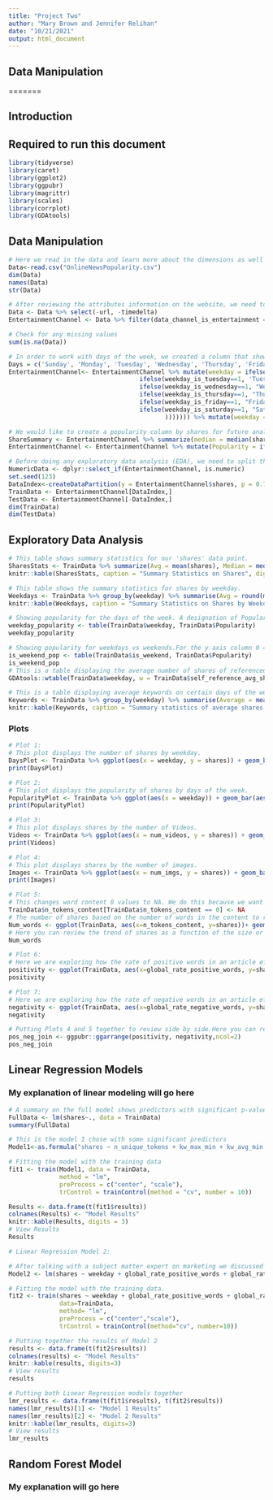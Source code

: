```yaml
---
title: "Project Two"
author: "Mary Brown and Jennifer Relihan"
date: "10/21/2021"
output: html_document
---
```


## Data Manipulation

=======

## Introduction


## Required to run this document  
```r
library(tidyverse)  
library(caret)  
library(ggplot2)  
library(ggpubr)  
library(magrittr)  
library(scales)
library(corrplot)  
library(GDAtools)
```  

## Data Manipulation 
```r
# Here we read in the data and learn more about the dimensions as well as different column names.
Data<-read.csv("OnlineNewsPopularity.csv")  
dim(Data)  
names(Data)  
str(Data)  

# After reviewing the attributes information on the website, we need to remove the non-predictive variables which are URL and Time Delta. Then, we need to subset the data by channels.  
Data <- Data %>% select(-url, -timedelta)  
EntertainmentChannel <- Data %>% filter(data_channel_is_entertainment == TRUE) %>% select(-starts_with("data_channel_is_"))  

# Check for any missing values  
sum(is.na(Data))  

# In order to work with days of the week, we created a column that shows all of the days of the week by shares.  
Days = c('Sunday', 'Monday', 'Tuesday', 'Wednesday', 'Thursday', 'Friday', 'Saturday')  
EntertainmentChannel<- EntertainmentChannel %>% mutate(weekday = ifelse(weekday_is_monday==1, 'Monday',  
                                    ifelse(weekday_is_tuesday==1, 'Tuesday',   
                                    ifelse(weekday_is_wednesday==1, "Wednesday", 
                                    ifelse(weekday_is_thursday==1, "Thursday",
                                    ifelse(weekday_is_friday==1, "Friday",
                                    ifelse(weekday_is_saturday==1, "Saturday", "Sunday"  
                                           ))))))) %>% mutate(weekday = factor(weekday, levels = Days))  

# We would like to create a popularity column by shares for future analysis. This popularity column will rate by either "Popular" or "Unpopular." To do this, we found the median value for the amount of shares. 
ShareSummary <- EntertainmentChannel %>% summarize(median = median(shares))  
EntertainmentChannel <- EntertainmentChannel %>% mutate(Popularity = ifelse(shares>1200, "Popular","Unpopular"))  

# Before doing any exploratory data analysis (EDA), we need to split the data -70% train and 30% test.
NumericData <- dplyr::select_if(EntertainmentChannel, is.numeric)
set.seed(123)
DataIndex<-createDataPartition(y = EntertainmentChannel$shares, p = 0.7, list = FALSE)  
TrainData <- EntertainmentChannel[DataIndex,]
TestData <- EntertainmentChannel[-DataIndex,]  
dim(TrainData)  
dim(TestData)
```  


## Exploratory Data Analysis  
```r
# This table shows summary statistics for our 'shares' data point. 
SharesStats <- TrainData %>% summarize(Avg = mean(shares), Median = median(shares), STDV = sd(shares), IQR = IQR(shares))
knitr::kable(SharesStats, caption = "Summary Statistics on Shares", digits = 0)

# This table shows the summary statistics for shares by weekday. 
Weekdays <- TrainData %>% group_by(weekday) %>% summarise(Avg = round(mean(shares)), Maximum = round(max(shares)), Minimum = round(min(shares))) 
knitr::kable(Weekdays, caption = "Summary Statistics on Shares by Weekdays", digits = 2)  

# Showing popularity for the days of the week. A designation of Popular is when the number of shares is greater than 1200, and less than 1200 is considered Unpopular.
weekday_popularity <- table(TrainData$weekday, TrainData$Popularity)
weekday_popularity

# Showing popularity for weekdays vs weekends.For the y-axis column 0 = weekday and 1 = weekend. Here we can summarize popularity of content based on if it was shared over the weekend or during the week. 
is_weekend_pop <- table(TrainData$is_weekend, TrainData$Popularity)
is_weekend_pop
# This is a table displaying the average number of shares of referenced articles in mashable, by weekday. 
GDAtools::wtable(TrainData$weekday, w = TrainData$self_reference_avg_sharess)

# This is a table displaying average keywords on certain days of the week  
Keywords <- TrainData %>% group_by(weekday) %>% summarise(Average = mean(self_reference_avg_sharess), Median = median(self_reference_avg_sharess), STDV = sd(self_reference_avg_sharess), IQR = IQR(self_reference_avg_sharess))  
knitr::kable(Keywords, caption = "Summary statistics of average shares of referenced articles by specific days of the week", digits = 2)
```  

### Plots 
```r
# Plot 1: 
# This plot displays the number of shares by weekday. 
DaysPlot <- TrainData %>% ggplot(aes(x = weekday, y = shares)) + geom_bar(stat = "identity", fill = "steelblue") + scale_y_continuous(labels = unit_format(unit = "M", scale = 5e-6)) + ggtitle("Shares by Days of the Week") + labs(y = "Shares", x = "Days of the Week") + theme(axis.text.x = element_text(angle = 45))
print(DaysPlot)  

# Plot 2:
# This plot displays the popularity of shares by days of the week.
PopularityPlot <- TrainData %>% ggplot(aes(x = weekday)) + geom_bar(aes(fill = as.factor(Popularity))) + labs(x = "Popularity by Day") + theme(axis.text.x = element_text(angle = 45)) + scale_fill_discrete(name = "Popularity")  
print(PopularityPlot)

# Plot 3:
# This plot displays shares by the number of Videos.
Videos <- TrainData %>% ggplot(aes(x = num_videos, y = shares)) + geom_bar(stat = "identity", fill = "tan3") + xlim(-1,21) + scale_y_continuous(labels = unit_format(unit = "M", scale = 5e-6)) + ggtitle("Shares by Videos") + labs(y = "Shares", x = "Number of Videos", caption = "This view shows the number of videos filtered from 0 to 20.") + theme(plot.caption = element_text(hjust = 0))  
print(Videos)  

# Plot 4:
# This plot displays shares by the number of images. 
Images <- TrainData %>% ggplot(aes(x = num_imgs, y = shares)) + geom_bar(stat = "identity", fill = "steelblue") + xlim(-1,21) + scale_y_continuous(labels = unit_format(unit = "M", scale = 5e-6)) + ggtitle("Shares by Images") + labs(y = "Shares", x = "Number of Images", caption = "This view shows the number of images filtered from 0 to 20.") + theme(plot.caption = element_text(hjust =0))
print(Images) 

# Plot 5:
# This changes word content 0 values to NA. We do this because we want to see the articles with words and how many shares they get. The 0 values had a lot more shares but are comprised of videos or photos with no words.
TrainData$n_tokens_content[TrainData$n_tokens_content == 0] <- NA
# The number of shares based on the number of words in the content to review how this effects shares.
Num_words <- ggplot(TrainData, aes(x=n_tokens_content, y=shares))+ geom_bar(stat = "identity", fill="steelblue") + labs(y="Number of Shares", x="Number of Words") + ggtitle("Shares by Content Size") + theme(plot.caption = element_text(hjust =0))
# Here you can review the trend of shares as a function of the size or word count of an article.
Num_words

# Plot 6:
# Here we are exploring how the rate of positive words in an article effect the amount of shares
positivity <- ggplot(TrainData, aes(x=global_rate_positive_words, y=shares))+ geom_point(stat = "identity", fill="steelblue") + labs(y="Number of Shares", x="Rate of Positive Words") + ggtitle("Shares by Positivity") + theme(plot.caption = element_text(hjust =0))
positivity

# Plot 7:
# Here we are exploring how the rate of negative words in an article effect the amount of shares
negativity <- ggplot(TrainData, aes(x=global_rate_negative_words, y=shares))+ geom_point(stat = "identity", fill="steelblue") + labs(y="Number of Shares", x="Rate of Negative Words") + ggtitle("Shares by Negativity") + theme(plot.caption = element_text(hjust =0))
negativity

# Putting Plots 4 and 5 together to review side by side.Here you can review the shares by the rate of positive or negative content. Another point of review is to look at the rate of positive or negative words based off of the channel type. For instance, entertainment articles have a max rate of 0.10 positive content and a max rate of 0.093 for negative words in this training data set. We can see that the site Mashable tends to write more positive content for entertainment.
pos_neg_join <- ggpubr::ggarrange(positivity, negativity,ncol=2)
pos_neg_join
```  

## Linear Regression Models  
### My explanation of linear modeling will go here 
```r
# A summary on the full model shows predictors with significant p-values. I selected predictors with significant p-values to further explore for my linear regression model.  
FullData <- lm(shares~., data = TrainData)  
summary(FullData) 

# This is the model I chose with some significant predictors 
Model1<-as.formula("shares ~ n_unique_tokens + kw_max_min + kw_avg_min + n_non_stop_unique_tokens + num_self_hrefs + num_keywords + kw_min_max + kw_max_avg + global_subjectivity + abs_title_sentiment_polarity + n_tokens_title + global_sentiment_polarity")  

# Fitting the model with the training data 
fit1 <- train(Model1, data = TrainData, 
              method = "lm",  
              preProcess = c("center", "scale"),  
              trControl = trainControl(method = "cv", number = 10))  

Results <- data.frame(t(fit1$results))  
colnames(Results) <- "Model Results"
knitr::kable(Results, digits = 3)  
# View Results
Results

# Linear Regression Model 2:

# After talking with a subject matter expert on marketing we discussed the columns available in the data set and which ones they may be most interested in seeing in a model to predict shares.
Model2 <- lm(shares ~ weekday + global_rate_positive_words + global_rate_negative_words + title_sentiment_polarity, data=TrainData)

# Fitting the model with the training data.
fit2 <- train(shares ~ weekday + global_rate_positive_words + global_rate_negative_words + title_sentiment_polarity, 
              data=TrainData, 
              method= "lm", 
              preProcess = c("center","scale"), 
              trControl = trainControl(method="cv", number=10))

# Putting together the results of Model 2
results <- data.frame(t(fit2$results))
colnames(results) <- "Model Results"
knitr::kable(results, digits=3)
# View results
results

# Putting both Linear Regression models together
lmr_results <- data.frame(t(fit1$results), t(fit2$results))
names(lmr_results)[1] <- "Model 1 Results"
names(lmr_results)[2] <- "Model 2 Results"
knitr::kable(lmr_results, digits=3)
# View results
lmr_results


```  

## Random Forest Model  
### My explanation will go here
```r


```  

